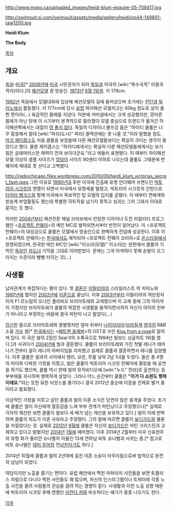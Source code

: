 http://www.mopo.ca/uploaded_images/heidi-klum-esquire-05-708417.jpg

http://swimsuit.si.com/swimsuit/assets/media/gallery/heidi/op44-149801-raw1200.jpg

'''Heidi Klum'''

'''The Body'''

[[목차]]
== 개요 ==
[[독일]]-[[미국]][* [[2008년]]에 [[미국]] 시민권자가 되어 [[독일]]과 미국의 [wiki:"복수국적" 이중국적자]이다.]의 [[패션모델]] 겸 방송인. [[1973년]] [[6월 1일]]생. 키 179cm.

[[1992년]] 독일에서 모델대회에 입상해 패션모델의 길에 들어섰으며 초기에는 [[런던]]과 [[밀라노]]에서 활동했다. 키 177cm에 당시 [[유럽]] 하이패션 모델치고는 60kg 정도로 살이 좀 찐 편이라(…) 육감적인 몸매를 지녔다. 덕분에 커머셜에서는 크게 성공했지만, 깡마른 몸매가 아닌 탓에 이 시기부터 본격적으로 말라깽이 모델 중심으로 트렌드가 옮겨간 하이패션쪽에서는 대접이 [[영 좋지 않다]]. 독일의 디자이너 볼프강 윱은 "하이디 클룸은 너무 뚱뚱해서 절대 [wiki:"파리(도시)" 파리] 콜렉션에는 못 나올 것."이라 말했을 정도. [[마크 제이콥스]]도 처음 클룸을 보았을때 다른 패션모델들보다는 확실히 크다는 생각이 들었다고 했다. 물론 제이콥스는 "하이디에게서는 확실히 다른 패션모델들에게서는 보기 힘든 글래머러스한 매력이 먼저 보이더군요."라고 에둘러 표현했다. 이 때부터 하이패션 모델 의상의 샘플 사이즈가 [[엉덩이]] 사이즈 90센티 이하로 나오는데 클룸도 그때문에 런웨이에 제대로 못 선다고 고백했다.

http://radiochicago.files.wordpress.com/2010/09/heidi_klum_victorias_secret_fash.jpeg
그런 이유로 [[1990년]]대 후반 미국에 진출해 유명 언더웨어 브랜드인 [[빅토리아 시크릿]]의 엔젤이 되면서 미국에서 유명세를 떨쳤고, 빅토리아 시크릿의 간판으로 [[타이라 뱅크스]]와 함께 미국에서 독보적인 탑 모델의 입지를 굳혔다. 이 때부터 연예계와 방송계 부업활동도 했는데 특별한 히트작을 남기지 못하고 성과는 그저 그래서 이대로 묻히는 듯 했다.

하지만 [[2004년]]부터 패션전문 채널 브라보에서 런칭한 디자이너 도전 리얼리티 프로그램인 <[[프로젝트 런웨이]]>의 메인 MC로 발탁되면서부터 반전이 일어났다. 이 <프로젝트 런웨이>의 대성공으로 클룸은 모델에서 방송인으로 완벽하게 전업에 성공한다. 이후 이 <프로젝트 런웨이>는 [[한국]]에서도 제작되어 <프로젝트 런웨이 코리아>로 [[온스타일]]에서 방영되었으며, 한국판 메인 MC인 [wiki:"이소라(모델)" 이소라]는 원판에서 클룸의 기믹인 [[독일인]] [[차도녀]] 기믹을 그대로 이어받았다. 문제는 그게 어색하다 못해 손발이 오그라지는 수준이라 빵빵 터지는 것(…)

== 사생활 ==
남자관계가 복잡하다는 평이 있다. 첫 [[결혼]]은 [[이탈리아]]의 스타일리스트 릭 피피노와 [[1997년]]에 했지만 [[2002년]]에 [[이혼]]으로 끝났다. 이후 [[2003년]]부터 이탈리아의 억만장자이자 F1 르노팀의 오너인 플라비오 브리아토레와 교제했으며 이 교제 중에 그의 아이까지 가졌지만 브리아토레가 클룸의 복잡한 사생활을 들먹이면서까지 자신이 아이의 친부가 아니라고 부정하는 바람에 결국 파탄이 나고 말았다(…)

[[임신]]한 몸으로 브리아토레와 결별했지만 얼마 뒤부터 [[나이지리아]]/[[브라질]]계 [[영국]]의 R&B 소울 [[가수]] 씰[* [[한국]]에서는 <[[배트맨 포에버]]>의 OST로 쓰인 [http://www.youtube.com/watch?gl=KR&hl=ko&v=ateQQc-AgEM Kiss from a rose]로 알려져 있다. 이 곡은 씰의 2집인 Seal II의 수록곡으로 1994년 빌보드 싱글차트 1위를 했다.]과 사귀다가 [[2004년]]에 씰과 결혼했다. 클룸이 브리아토레와 가진 첫딸 레니가 태어나기 전부터 씰이 레니의 아버지임을 자처했고 실제로 클룸과 결혼하면서 레니를 입양했다. 이후 클룸은 씰과의 사이에서 헨리, 요한, 루를 낳아 2남 1녀를 두었다. 둘은 총 4명의 아이와 다복한 가정을 이뤘고, 씰은 클룸이 빅토리아 시크릿 런웨이에 올랐을 때 공연을 하기도 했으며, 클룸 역시 한때 씰의 뮤직비디오에 [wiki:"누드" 전라]로 출연하는 등 부부애를 과시하며 행복하게 살았다. 그러나 어느 순간부터 클룸은 '''"이거 다 쇼윈도 행복이에요."'''라는 듯한 묘한 뉘앙스를 풍기더니 결국 2012년 중순에 이혼을 전제로 별거 중이라고 발표했다.

이상적인 가정을 이루고 살던 클룸과 씰의 이혼 소식은 당연히 많은 충격을 주었다. 초기에 클룸은 씰이 자신에게 열등감을 느껴 부부 관계가 파탄났다고 주장했으나[* 실제로 각자의 재산만 보면 클룸이 씰보다 세 배가 넘는 재산을 보유하고 있다.] 씰이 이에 반박하며 클룸의 외도가 이혼 사유라고 주장했다. 그의 말에 따르면 클룸이 [[보디가드]]와 불륜을 저질렀다는 것. 실제로 [[2012년]] [[9월]]에 클룸은 자신의 [[보디가드]]인 마틴 크리스틴과 교제하고 있다고 밝혔지만 [[2014년]] [[1월]]에 헤어졌다. 이후 2014년 2월부터 미국 신표현주의 유명 화가 줄리안 슈나벨의 아들인 13세 연하남 비토 슈나벨과 사귀는 중.[* 참고로 비토 슈나벨은 [[데미 무어]]의 전[[남친]]이기도 하다.]

2014년 10월에 클룸과 씰의 2년여에 걸친 이혼 소송이 마무리됨으로써 법적으로 완전히 남남이 되었다.

여담이지만 노출을 즐기는 편이다. 유럽 해안에서 찍힌 파파라치 사진들을 보면 토플리스 차림으로 다니다 찍힌 사진들도 꽤 많으며, 자신의 인스타그램이나 트위터에 각종 노출 사진을 올려 사람들의 관심을 끌려 하는 경향이 짙다. 사생활과 이런 노출 성향 때문에 빅토리아 시크릿 후배 엔젤인 [[미란다 커]]와 비슷하다는 얘기가 종종 나오기도 한다.

[[각주]]
